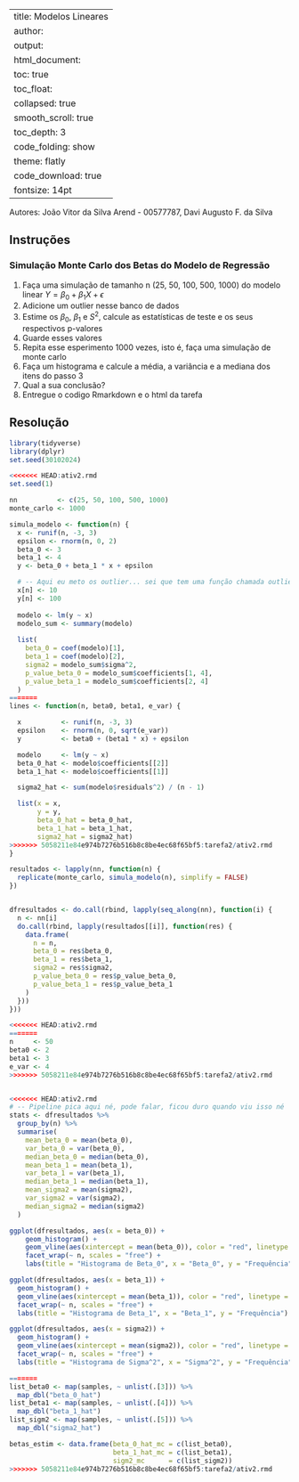 
---
title: Modelos Lineares
author:
output:
  html_document:
    toc: true
    toc_float:
        collapsed: true
        smooth_scroll: true
    toc_depth: 3
    code_folding: show
    theme: flatly
    code_download: true
fontsize: 14pt
---

Autores: João Vitor da Silva Arend - 00577787, Davi Augusto F. da Silva

## Instruções
### Simulação Monte Carlo dos Betas do Modelo de Regressão

1. Faça uma simulação de tamanho n (25, 50, 100, 500, 1000) do modelo linear $Y= \beta_0 + \beta_1X + \epsilon$
2. Adicione um outlier nesse banco de dados
3. Estime os $\beta_0$, $\beta_1$ e $S^2$, calcule as estatísticas de teste e os seus respectivos p-valores
4. Guarde esses valores
5. Repita esse esperimento 1000 vezes, isto é, faça uma simulação de monte carlo
6. Faça um histograma e calcule a média, a variância e a mediana dos itens do passo 3
7. Qual a sua conclusão?
8. Entregue o codigo Rmarkdown e o html da tarefa

## Resolução

```r

library(tidyverse)
library(dplyr)
set.seed(30102024)
```

```r

<<<<<<< HEAD:ativ2.rmd
set.seed(1)

nn          <- c(25, 50, 100, 500, 1000)
monte_carlo <- 1000

simula_modelo <- function(n) {
  x <- runif(n, -3, 3)
  epsilon <- rnorm(n, 0, 2)
  beta_0 <- 3
  beta_1 <- 4
  y <- beta_0 + beta_1 * x + epsilon

  # -- Aqui eu meto os outlier... sei que tem uma função chamada outlier mas não me veio na cabeça de aplicar aq
  x[n] <- 10
  y[n] <- 100
  
  modelo <- lm(y ~ x)
  modelo_sum <- summary(modelo)
  
  list(
    beta_0 = coef(modelo)[1],
    beta_1 = coef(modelo)[2],
    sigma2 = modelo_sum$sigma^2,
    p_value_beta_0 = modelo_sum$coefficients[1, 4],
    p_value_beta_1 = modelo_sum$coefficients[2, 4]
  )
=======
lines <- function(n, beta0, beta1, e_var) {

  x          <- runif(n, -3, 3)
  epsilon    <- rnorm(n, 0, sqrt(e_var))
  y          <- beta0 + (beta1 * x) + epsilon

  modelo     <- lm(y ~ x)
  beta_0_hat <- modelo$coefficients[[2]]
  beta_1_hat <- modelo$coefficients[[1]]

  sigma2_hat <- sum(modelo$residuals^2) / (n - 1)

  list(x = x,
       y = y,
       beta_0_hat = beta_0_hat,
       beta_1_hat = beta_1_hat,
       sigma2_hat = sigma2_hat)
>>>>>>> 5058211e84e974b7276b516b8c8be4ec68f65bf5:tarefa2/ativ2.rmd
}

resultados <- lapply(nn, function(n) {
  replicate(monte_carlo, simula_modelo(n), simplify = FALSE)
})


dfresultados <- do.call(rbind, lapply(seq_along(nn), function(i) {
  n <- nn[i]
  do.call(rbind, lapply(resultados[[i]], function(res) {
    data.frame(
      n = n,
      beta_0 = res$beta_0,
      beta_1 = res$beta_1,
      sigma2 = res$sigma2,
      p_value_beta_0 = res$p_value_beta_0,
      p_value_beta_1 = res$p_value_beta_1
    )
  }))
}))

<<<<<<< HEAD:ativ2.rmd
=======
n     <- 50
beta0 <- 2
beta1 <- 3
e_var <- 4
>>>>>>> 5058211e84e974b7276b516b8c8be4ec68f65bf5:tarefa2/ativ2.rmd


<<<<<<< HEAD:ativ2.rmd
# -- Pipeline pica aqui né, pode falar, ficou duro quando viu isso né
stats <- dfresultados %>%
  group_by(n) %>%
  summarise(
    mean_beta_0 = mean(beta_0),
    var_beta_0 = var(beta_0),
    median_beta_0 = median(beta_0),
    mean_beta_1 = mean(beta_1),
    var_beta_1 = var(beta_1),
    median_beta_1 = median(beta_1),
    mean_sigma2 = mean(sigma2),
    var_sigma2 = var(sigma2),
    median_sigma2 = median(sigma2)
  )

ggplot(dfresultados, aes(x = beta_0)) +
    geom_histogram() +
    geom_vline(aes(xintercept = mean(beta_0)), color = "red", linetype = "dashed") +
    facet_wrap(~ n, scales = "free") +
    labs(title = "Histograma de Beta_0", x = "Beta_0", y = "Frequência")

ggplot(dfresultados, aes(x = beta_1)) +
  geom_histogram() +
  geom_vline(aes(xintercept = mean(beta_1)), color = "red", linetype = "dashed") +
  facet_wrap(~ n, scales = "free") +
  labs(title = "Histograma de Beta_1", x = "Beta_1", y = "Frequência")

ggplot(dfresultados, aes(x = sigma2)) +
  geom_histogram() +
  geom_vline(aes(xintercept = mean(sigma2)), color = "red", linetype = "dashed") +
  facet_wrap(~ n, scales = "free") +
  labs(title = "Histograma de Sigma^2", x = "Sigma^2", y = "Frequência")

=======
list_beta0 <- map(samples, ~ unlist(.[3])) %>%
  map_dbl("beta_0_hat")
list_beta1 <- map(samples, ~ unlist(.[4])) %>%
  map_dbl("beta_1_hat")
list_sigm2 <- map(samples, ~ unlist(.[5])) %>%
  map_dbl("sigma2_hat")

betas_estim <- data.frame(beta_0_hat_mc = c(list_beta0),
                          beta_1_hat_mc = c(list_beta1),
                          sigm2_mc      = c(list_sigm2))
>>>>>>> 5058211e84e974b7276b516b8c8be4ec68f65bf5:tarefa2/ativ2.rmd
```
